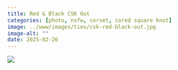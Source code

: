 ```yaml
---
title: Red & Black CSK Out
categories: [photo, nsfw, corset, cored square knot]
image: ../www/images/ties/csk-red-black-out.jpg
image-alt: ""
date: 2025-02-26
---
```



![](../www/images/ties/csk-red-black-out.jpg)

